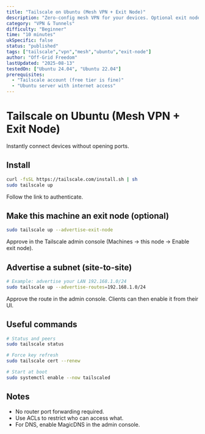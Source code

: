 ```yaml
---
title: "Tailscale on Ubuntu (Mesh VPN + Exit Node)"
description: "Zero-config mesh VPN for your devices. Optional exit node and subnet routes."
category: "VPN & Tunnels"
difficulty: "Beginner"
time: "10 minutes"
ukSpecific: false
status: "published"
tags: ["tailscale","vpn","mesh","ubuntu","exit-node"]
author: "Off-Grid Freedom"
lastUpdated: "2025-08-13"
testedOn: ["Ubuntu 24.04", "Ubuntu 22.04"]
prerequisites:
  - "Tailscale account (free tier is fine)"
  - "Ubuntu server with internet access"
---
```


# Tailscale on Ubuntu (Mesh VPN + Exit Node)

Instantly connect devices without opening ports.

## Install

```bash
curl -fsSL https://tailscale.com/install.sh | sh
sudo tailscale up
```

Follow the link to authenticate.

## Make this machine an exit node (optional)

```bash
sudo tailscale up --advertise-exit-node
```

Approve in the Tailscale admin console (Machines → this node → Enable exit node).

## Advertise a subnet (site-to-site)

```bash
# Example: advertise your LAN 192.168.1.0/24
sudo tailscale up --advertise-routes=192.168.1.0/24
```

Approve the route in the admin console. Clients can then enable it from their UI.

## Useful commands

```bash
# Status and peers
sudo tailscale status

# Force key refresh
sudo tailscale cert --renew

# Start at boot
sudo systemctl enable --now tailscaled
```

## Notes

- No router port forwarding required.
- Use ACLs to restrict who can access what.
- For DNS, enable MagicDNS in the admin console.
